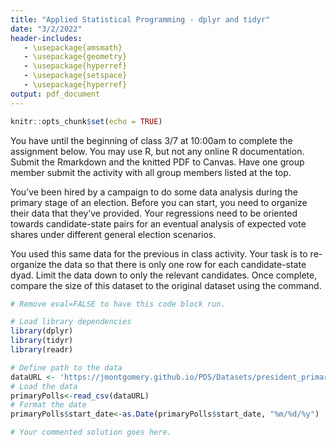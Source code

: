 ```yaml
---
title: "Applied Statistical Programming - dplyr and tidyr"
date: "3/2/2022"
header-includes:
   - \usepackage{amsmath}
   - \usepackage{geometry}
   - \usepackage{hyperref}
   - \usepackage{setspace}
   - \usepackage{hyperref}
output: pdf_document
---
```


```r
knitr::opts_chunk$set(echo = TRUE)
```

\textbf{Write the R code to answer the following questions. Write the code, and then show what the computer returns when that code is run. Thoroughly comment your solutions.}

You have until the beginning of class 3/7 at 10:00am to complete the assignment below. You may use R, but not any online R documentation. Submit the Rmarkdown and the knitted PDF to Canvas. Have one group member submit the activity with all group members listed at the top.

\section*{\texttt{dplyr} \& \texttt{tidyr}}

You've been hired by a campaign to do some data analysis during the primary stage of an election. Before you can start, you need to organize their data that they've provided. Your regressions need to be oriented towards candidate-state pairs for an eventual analysis of expected vote shares under different general election scenarios.

You used this same data for the previous in class activity. Your task is to re-organize the \texttt{primaryPolls} data so that there is only one row for each candidate-state dyad. Limit the data down to only the relevant candidates. Once complete, compare the size of this dataset to the original dataset using the \texttt{object\_size} command.

```r
# Remove eval=FALSE to have this code block run.

# Load library dependencies
library(dplyr)
library(tidyr)
library(readr)

# Define path to the data
dataURL <- 'https://jmontgomery.github.io/PDS/Datasets/president_primary_polls_feb2020.csv'
# Load the data
primaryPolls<-read_csv(dataURL)
# Format the date
primaryPolls$start_date<-as.Date(primaryPolls$start_date, "%m/%d/%y")

# Your commented solution goes here.
```







